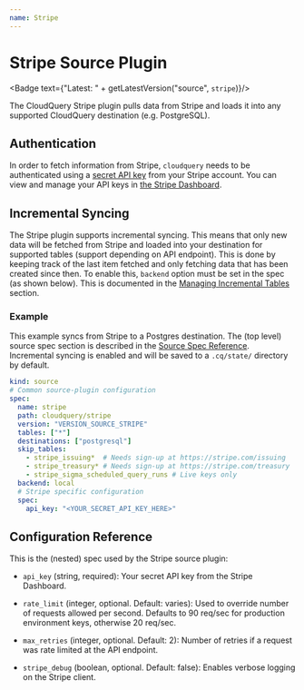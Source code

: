 ```yaml
---
name: Stripe
---
```

# Stripe Source Plugin


<Badge text={"Latest: " + getLatestVersion("source", `stripe`)}/>

The CloudQuery Stripe plugin pulls data from Stripe and loads it into any supported CloudQuery destination (e.g. PostgreSQL).

## Authentication

In order to fetch information from Stripe, `cloudquery` needs to be authenticated using a [secret API key](https://stripe.com/docs/keys) from your Stripe account. You can view and manage your API keys in [the Stripe Dashboard](https://stripe.com/login?redirect=/account/apikeys).

## Incremental Syncing

The Stripe plugin supports incremental syncing. This means that only new data will be fetched from Stripe and loaded into your destination for supported tables (support depending on API endpoint). This is done by keeping track of the last item fetched and only fetching data that has been created since then.
To enable this, `backend` option must be set in the spec (as shown below). This is documented in the [Managing Incremental Tables](/docs/advanced-topics/managing-incremental-tables) section.

### Example

This example syncs from Stripe to a Postgres destination. The (top level) source spec section is described in the [Source Spec Reference](/docs/reference/source-spec). Incremental syncing is enabled and will be saved to a `.cq/state/` directory by default.

```yaml copy
kind: source
# Common source-plugin configuration
spec:
  name: stripe
  path: cloudquery/stripe
  version: "VERSION_SOURCE_STRIPE"
  tables: ["*"]
  destinations: ["postgresql"]
  skip_tables:
    - stripe_issuing*  # Needs sign-up at https://stripe.com/issuing
    - stripe_treasury* # Needs sign-up at https://stripe.com/treasury
    - stripe_sigma_scheduled_query_runs # Live keys only
  backend: local
  # Stripe specific configuration
  spec:
    api_key: "<YOUR_SECRET_API_KEY_HERE>"
```

## Configuration Reference

This is the (nested) spec used by the Stripe source plugin:

- `api_key` (string, required):
  Your secret API key from the Stripe Dashboard.

- `rate_limit` (integer, optional. Default: varies):
  Used to override number of requests allowed per second. Defaults to 90 req/sec for production environment keys, otherwise 20 req/sec.

- `max_retries` (integer, optional. Default: 2):
  Number of retries if a request was rate limited at the API endpoint.

- `stripe_debug` (boolean, optional. Default: false):
  Enables verbose logging on the Stripe client.
